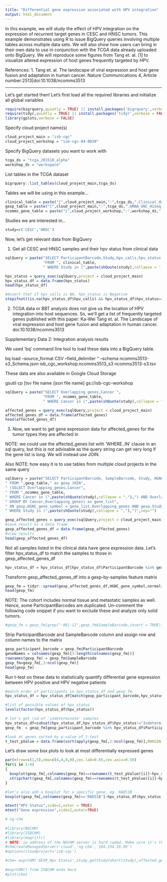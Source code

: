 ```yaml
---
title: "Differential gene expression associated with HPV integration"
output: html_document
---
```


In this example, we will study the effect of HPV integration on the expression of recurrent target genes in CESC and HNSC tumors. 
This example demonstrates using R to issue BigQuery queries involving multiple tables across multiple data sets. We will also show how users can bring in their own data to use in conjunction with the TCGA data already uploaded onto BigQuery. We will reproduce some figures from Tang et. al. [1] to visualize altered expression of host genes frequently targeted by HPV.

References:
1. Tang et. al. The landscape of viral expression and host gene fusion and adaptation in human cancer. Nature Communications 4, Article number:2513|doi:10.1038/ncomms3513 

-------------------------------------------------------------------------

Let's get started then! Let's first load all the required libraries and initialize all global variables 
```r
require(bigrquery,quietly = TRUE) || install.packages('bigrquery',verbose = FALSE)
require(tidyr,quietly = TRUE) || install.packages('tidyr',verbose = FALSE)
library(gplots,verbose = FALSE)
```
Specify cloud project name(s)
```r
cloud_project_main = "isb-cgc"
cloud_project_workshop = "isb-cgc-04-0030"
```
Specify BigQuery datasets you want to work with 
```r
tcga_ds = "tcga_201510_alpha"
workshop_ds = "workspace"
```
List tables in the TCGA dataset
```r
bigrquery::list_tables(cloud_project_main,tcga_ds)
```
Tables we will be using in this example...
```r
clinical_table = paste("[",cloud_project_main,":",tcga_ds,".Clinical_data",']',sep="")
gexp_table = paste("[",cloud_project_main,":",tcga_ds,".mRNA_UNC_HiSeq_RSEM",']',sep="")
ncomms_gene_table = paste("[",cloud_project_workshop,":",workshop_ds,".ncomms3513_s3",']',sep="")
```
Studies we are interested in...
```r
study=c('CESC','HNSC')
```
Now, let's get relevant data from BigQuery

1. Get all CESC and HNSC samples and their hpv status from clinical data
```r
sqlQuery = paste("SELECT ParticipantBarcode,Study,hpv_calls,hpv_status ",
                 "FROM ", clinical_table,
                 " WHERE Study in (",paste(shQuote(study),collapse = ','),")",sep="")

hpv_status = query_exec(sqlQuery,project = cloud_project_main)
hpv_status_df = data.frame(hpv_status)
head(hpv_status_df)

#Assert that if hpv_calls is NA, hpv_status is Negative
stopifnot((is.na(hpv_status_df$hpv_calls) && hpv_status_df$hpv_status=="Negative") || !is.na(hpv_status_df$hpv_calls))
```
2. TCGA data or BBT analysis does not give us the location of HPV integration into host sequences. 
So, we'll get a list of frequently targeted genes published with this paper:
Ka-Wei Tang et. al. The Landscape of viral expression and host gene fusion and adaptation in human cancer. doi:10.1038/ncomms3513

Supplementary Data 2: Integration analysis results

We used 'bq' command line tool to load these data into a BigQuery table.

bq load --source_format CSV --field_delimiter "\t"  --schema ncomms3513-s3_Schema.json  isb_cgc_workshop.ncomms3513_s3 ncomms3513-s3.tsv

These data are also available in Google Cloud Storage

gsutil cp [tsv file name /json file name] gs://isb-cgc-workshop

```r
sqlQuery = paste("SELECT Overlapping_genes,Cancer ",
                 "FROM ", ncomms_gene_table,
                 " WHERE Cancer in (",paste(shQuote(study),collapse = ","),") AND Overlapping_genes <> 'Intergenic'"," GROUP BY Cancer,Overlapping_genes",sep="")

affected_genes = query_exec(sqlQuery,project = cloud_project_main)
affected_genes_df = data.frame(affected_genes)
head(affected_genes_df)
```
3. Now, we want to get gene expression data for affected_genes for the tumor types they are affected in

NOTE: we could use the affected_genes list with 'WHERE..IN' clause in an sql query, but this is not advisable as the query string can get very long if the gene list is long.
We will instead use JOIN.

Also NOTE: how easy it is to use tables from multiple cloud projects in the same query
```r
sqlQuery = paste("SELECT ParticipantBarcode, SampleBarcode, Study, HGNC_gene_symbol,normalized_count",
" FROM ",gexp_table," as gexp JOIN",
" (SELECT Overlapping_genes,Cancer",
" FROM ",ncomms_gene_table,
" WHERE Cancer in (",paste(shQuote(study),collapse = ","),") AND Overlapping_genes <> 'Intergenic'",
" GROUP BY Cancer,Overlapping_genes) as gene_list",
" ON gexp.HGNC_gene_symbol = gene_list.Overlapping_genes AND gexp.Study = gene_list.Cancer",
" WHERE Study in (",paste(shQuote(study),collapse = ","),")",sep="")

gexp_affected_genes = query_exec(sqlQuery,project = cloud_project_main)
#save result as a data frame
gexp_affected_genes_df = data.frame(gexp_affected_genes)
#view results
head(gexp_affected_genes_df)
```
Not all samples listed in the clinical data have gene expression data. Let's filter hpv_status_df to match the samples to those in gexp_affected_genes_df
```r
hpv_status_df = hpv_status_df[hpv_status_df$ParticipantBarcode %in% gexp_affected_genes_df$ParticipantBarcode,]
```
Transform gexp_affected_genes_df into a gexp-by-samples feature matrix
```r
gexp_fm = tidyr::spread(gexp_affected_genes_df,HGNC_gene_symbol,normalized_count)
head(gexp_fm)
```
NOTE: The cohort includes normal tissue and metastatic samples as well. Hence, some ParticipantBarcodes are duplicated. Un-comment the following code snippet if you want to exclude these and analyze only solid tumors.
```r
#gexp_fm = gexp_fm[grep("-06|-11",gexp_fm$SampleBarcode,invert = TRUE),] 
```
Strip ParticipantBarcode and SampleBarcode column and assign row and column names to the matrix
```r
gexp_participant_barcode = gexp_fm$ParticipantBarcode
geneNames = colnames(gexp_fm)[3:length(colnames(gexp_fm))]
rownames(gexp_fm) = gexp_fm$SampleBarcode
gexp_fm=gexp_fm[,3:ncol(gexp_fm)]
head(gexp_fm)
```
Run t-test on these data to statistically quantify differential gene expression between HPV positive and HPV negative patients
```r
#match order of participants in hpv_status_df and gexp_fm
hpv_status_df = hpv_status_df[match(gexp_participant_barcode,hpv_status_df$ParticipantBarcode),]

#list of possible values of hpv_status
levels(factor(hpv_status_df$hpv_status))

# let's get rid of 'indeterminate' samples
hpv_status_df=subset(hpv_status_df,hpv_status_df$hpv_status!="Indeterminate")
gexp_fm  = gexp_fm[gexp_participant_barcode %in% hpv_status_df$ParticipantBarcode,]

#look at genes sorted by p-value of t-test
t_test_pValue = data.frame(sort(apply(gexp_fm[,2:ncol(gexp_fm)],MARGIN = 2,function(x) t.test(x~hpv_status_df$hpv_status)$p.value)))
```
Let's draw some box plots to look at most differentially expressed genes
```r
par(mfrow=c(1,5),oma=c(4,4,0,0),cex.lab=0.65,cex.axis=0.50)
for(i in 1:4)
{
  boxplot(gexp_fm[,colnames(gexp_fm)==rownames(t_test_pValue)[i]]~hpv_status_df$hpv_status,main=paste(rownames(t_test_pValue)[i],t_test_pValue[i,1],sep="\n"))
  stripchart(gexp_fm[,colnames(gexp_fm)==rownames(t_test_pValue)[i]]~hpv_status_df$hpv_status,vertical=TRUE,data=gexp_fm,method="jitter",add=TRUE,col="blue")
}

#let's also add a boxplot for a specific gene, eg. RAD51B
boxplot(gexp_fm[,colnames(gexp_fm)=='RAD51B']~hpv_status_df$hpv_status,main=paste('RAD51B',t_test_pValue['RAD51B',1],sep="\n"))

mtext("HPV Status",side=1,outer = TRUE)
mtext("Gene expression",side=2,outer=TRUE)

```


```r
# ng-chm 
 
#library(NGCHM)
#library(ISBCHM)
#library(magrittr)
# NOTE: ip address of the NGCHM server is hard coded. Make usre it's the correct one by checking the VM instance on the Google Cloud Console.
#chmCreateManagedServer('cloud','ng-chm','104.154.59.99')
#options(cloudproject='isb-cgc')

#chm= exprCHM('GEXP_Hpv Status',study,getStudyCohort(study),affected_genes_df[,],'Comparison of mRNA expression levels between HPV positive and HPV negative CESC samples')
 
#exprCHM() from ISBCHM ends here    
#plot(chm)
```


